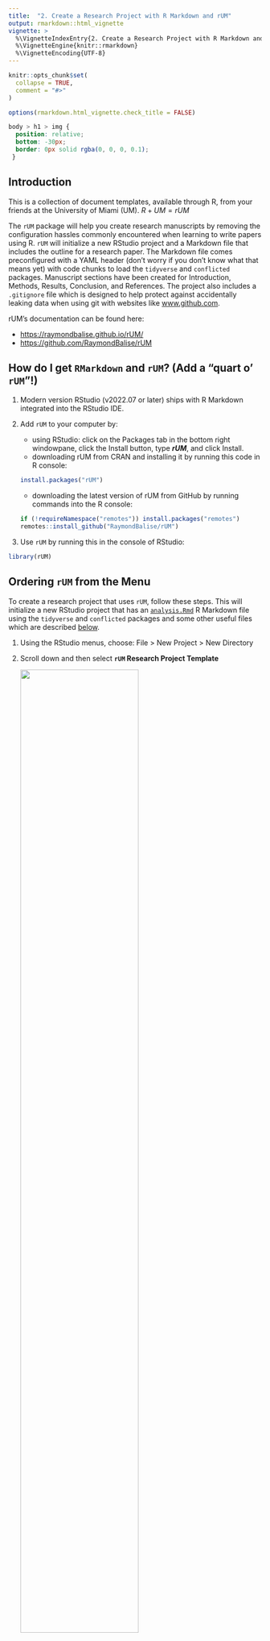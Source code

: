 ```yaml
---
title:  "2. Create a Research Project with R Markdown and rUM"
output: rmarkdown::html_vignette
vignette: >
  %\VignetteIndexEntry{2. Create a Research Project with R Markdown and rUM}
  %\VignetteEngine{knitr::rmarkdown}
  %\VignetteEncoding{UTF-8}
---
```


```r
knitr::opts_chunk$set(
  collapse = TRUE,
  comment = "#>"
)

options(rmarkdown.html_vignette.check_title = FALSE)
```

```css
body > h1 > img {
  position: relative;
  bottom: -30px;
  border: 0px solid rgba(0, 0, 0, 0.1);
 }
```

## Introduction
This is a collection of document templates, available through R, from your friends at the University of Miami (UM). $R+UM=rUM$

The `rUM` package will help you create research manuscripts by removing the configuration hassles commonly encountered when learning to write papers using R. `rUM` will initialize a new RStudio project and a Markdown file that includes the outline for a research paper. The Markdown file comes preconfigured with a YAML header (don't worry if you don't know what that means yet) with code chunks to load the `tidyverse` and `conflicted` packages. Manuscript sections have been created for Introduction, Methods, Results, Conclusion, and References. The project also includes a `.gitignore` file which is designed to help protect against accidentally leaking data when using git with websites like [www.github.com](https://github.com/).

rUM's documentation can be found here:

-   <https://raymondbalise.github.io/rUM/>
-   <https://github.com/RaymondBalise/rUM>

## How do I get `RMarkdown` and `rUM`? (Add a "quart o' `rUM`"!)

1.  Modern version RStudio (v2022.07 or later) ships with R Markdown integrated into the RStudio IDE.

2.  Add `rUM` to your computer by:

    -   using RStudio: click on the Packages tab in the bottom right windowpane, click the Install button, type ***rUM***, and click Install.
    -   downloading rUM from CRAN and installing it by running this code in R console:

    ``` r
    install.packages("rUM")
    ```

    -   downloading the latest version of rUM from GitHub by running commands into the R console:

    ``` r
    if (!requireNamespace("remotes")) install.packages("remotes")
    remotes::install_github("RaymondBalise/rUM")
    ```

3.  Use `rUM` by running this in the console of RStudio:

``` r
library(rUM)
```

## Ordering `rUM` from the Menu

To create a research project that uses `rUM`, follow these steps. This will initialize a new RStudio project that has an [`analysis.Rmd`](#fig:analysis_Rmd_file) R Markdown file using the `tidyverse` and `conflicted` packages and some other useful files which are described [below](#stuff).

1.  Using the RStudio menus, choose: File \> New Project \> New Directory

2.  Scroll down and then select **`rUM` Research Project Template**

    ![](project_template.png){width=70%}

3.  Specify the location of where your research project will be saved

    ![](save_markdown_project_here.png){width=70%}
    

## Add `rUM` into an existing folder/directory that does not have an RStudio project.

What if you have already created a folder containing the important files for your project? Create a new project in your existing folder! This will now be your project directory (complete with a `.Rproj` file).

1.  Navigate to File \> New Project \> Existing Directory

2.  Specify the location of where your research project will be saved

    ![](existing_directory.png){width=70%}
    
3.  Run the following script in your console:

``` r
# Change the text inside the quotes on the next line to indicate the path to your folder/directory.
PATH <- "~/Documents/blah"   

make_project(PATH, type = "R Markdown (analysis.Rmd)")
```

## After your `rUM` has been served

A new project directory has been created and it will be populated with [these files](#fig:created_rUM_markdown_files):

-   An aggressive `.gitignore` to help prevent the unintended sharing of sensitive study information or protected health information (PHI).
-   [`analysis.Rmd`](#fig:analysis_Rmd_file) is a Markdown template for writing your research project. It has a preconfigured YAML header; Introduction, Methods, Results, Conclusion, and Reference sections; and a code chunk to construct your bibliography using `knitr::write_bib()`.
-   An empty folder named `data`. This folder is listed within the `.gitignore`. That means that git should not track these files. This should help prevent data leakage but be sure to talk to a data security expert before sharing any biomedical projects on websites like GitHub.
-   A `.Rproj` file with the same name as your project folder.
-   Two text files, `packages.bib` and `references.bib`, which are used to hold details for your paper's bibliography. Refer to the Methods and References sections, respectively, within the [`analysis.Rmd`](#fig:analysis_Rmd_file) file for initial examples of how to add/use references.
-   [`the-new-england-journal-of-medicine.csl`](https://catalyst.nejm.org/pb-assets/images/NEJM%20Catalyst%20Reference%20style-1589400257323.pdf) is the citation style language (CSL) based on the [New England Journal of Medicine](https://catalyst.nejm.org/pb-assets/images/NEJM%20Catalyst%20Reference%20style-1589400257323.pdf) requirements.

Newly created files:

```{=html}
<br>
<p id="fig:created_rUM_markdown_files" >
</p>
```    
![](created_rUM_markdown_files.png){width=70%}
  
`analysis.Rmd`:

```{=html}
<br>
<p id="fig:analysis_Rmd_file" >
</p>
``` 
![](analysis_Rmd_file.jpg){width=80%}




## `rUM` infused Markdown headers

1. Navigate to File > New File > R Markdown

    ![](newfile_markdown.jpg){width=70%}

1. Select **From Template**

    ![](from_template.png){width=70%}

1. Choose a template:

* html2 with rUM
* html2 Details with rUM
* pdf2 showing LaTeX with rUM
* bookdown_site with rUM

This will create a new subdirectory in your current working directory with the same name as the name of the `.Rmd` file you specified. Within this directory, you will find the `analysis.Rmd` R Markdown file. For example, if you created an R Markdown file called `wrangle_cytometry_data.Rmd` with the steps above, then your current directory will now have a subdirectory called `wrangle_cytometry_data/` which will contain the file `wrangle_cytometry_data.Rmd` and any subsequent files from the knitting process (such as `.PDF`, `.html`, or `.docx` files created by knitting the R Markdown document).


### What are the headers

#### html2 with rUM
This is a basic web page

#### html2 Details with rUM
This is a basic web page with a table of contents

#### pdf2 showing LaTeX with rUM
PDF report where table and figures don’t float to other pages. Many thanks to <https://stackoverflow.com/questions/16626462/figure-position-in-markdown-when-converting-to-pdf-with-knitr-and-pandoc>.

#### bookdown_site with rUM
A bookdown website with a good table of contents for a book




### Session

If you are new to R, ignore this.

```r
sessionInfo()
```

